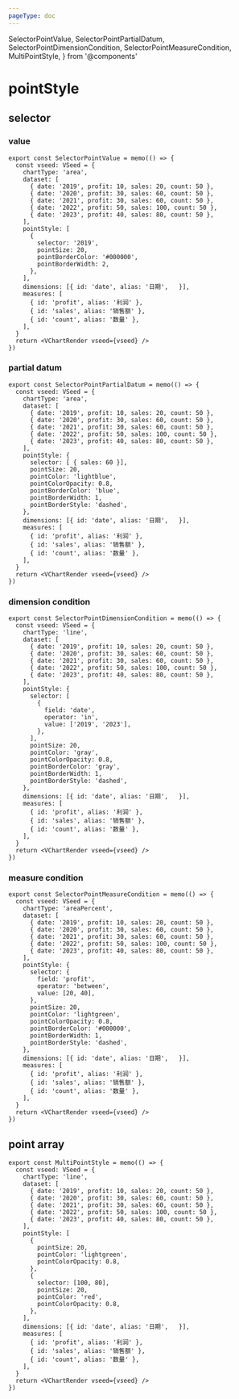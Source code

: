 ```yaml
---
pageType: doc
---
```


  SelectorPointValue,
  SelectorPointPartialDatum,
  SelectorPointDimensionCondition,
  SelectorPointMeasureCondition,
  MultiPointStyle,
} from '@components'

# pointStyle

## selector

### value

<SelectorPointValue />

```tsx pure {11-18}
export const SelectorPointValue = memo(() => {
  const vseed: VSeed = {
    chartType: 'area',
    dataset: [
      { date: '2019', profit: 10, sales: 20, count: 50 },
      { date: '2020', profit: 30, sales: 60, count: 50 },
      { date: '2021', profit: 30, sales: 60, count: 50 },
      { date: '2022', profit: 50, sales: 100, count: 50 },
      { date: '2023', profit: 40, sales: 80, count: 50 },
    ],
    pointStyle: [
      {
        selector: '2019',
        pointSize: 20,
        pointBorderColor: '#000000',
        pointBorderWidth: 2,
      },
    ],
    dimensions: [{ id: 'date', alias: '日期',   }],
    measures: [
      { id: 'profit', alias: '利润' },
      { id: 'sales', alias: '销售额' },
      { id: 'count', alias: '数量' },
    ],
  }
  return <VChartRender vseed={vseed} />
})
```

### partial datum

<SelectorPointPartialDatum />

```tsx pure {11-19}
export const SelectorPointPartialDatum = memo(() => {
  const vseed: VSeed = {
    chartType: 'area',
    dataset: [
      { date: '2019', profit: 10, sales: 20, count: 50 },
      { date: '2020', profit: 30, sales: 60, count: 50 },
      { date: '2021', profit: 30, sales: 60, count: 50 },
      { date: '2022', profit: 50, sales: 100, count: 50 },
      { date: '2023', profit: 40, sales: 80, count: 50 },
    ],
    pointStyle: {
      selector: [ { sales: 60 }],
      pointSize: 20,
      pointColor: 'lightblue',
      pointColorOpacity: 0.8,
      pointBorderColor: 'blue',
      pointBorderWidth: 1,
      pointBorderStyle: 'dashed',
    },
    dimensions: [{ id: 'date', alias: '日期',   }],
    measures: [
      { id: 'profit', alias: '利润' },
      { id: 'sales', alias: '销售额' },
      { id: 'count', alias: '数量' },
    ],
  }
  return <VChartRender vseed={vseed} />
})
```

### dimension condition

<SelectorPointDimensionCondition />

```tsx pure {11-19}
export const SelectorPointDimensionCondition = memo(() => {
  const vseed: VSeed = {
    chartType: 'line',
    dataset: [
      { date: '2019', profit: 10, sales: 20, count: 50 },
      { date: '2020', profit: 30, sales: 60, count: 50 },
      { date: '2021', profit: 30, sales: 60, count: 50 },
      { date: '2022', profit: 50, sales: 100, count: 50 },
      { date: '2023', profit: 40, sales: 80, count: 50 },
    ],
    pointStyle: {
      selector: [
        {
          field: 'date',
          operator: 'in',
          value: ['2019', '2023'],
        },
      ],
      pointSize: 20,
      pointColor: 'gray',
      pointColorOpacity: 0.8,
      pointBorderColor: 'gray',
      pointBorderWidth: 1,
      pointBorderStyle: 'dashed',
    },
    dimensions: [{ id: 'date', alias: '日期',   }],
    measures: [
      { id: 'profit', alias: '利润' },
      { id: 'sales', alias: '销售额' },
      { id: 'count', alias: '数量' },
    ],
  }
  return <VChartRender vseed={vseed} />
})
```

### measure condition

<SelectorPointMeasureCondition />

```tsx pure {11-23}
export const SelectorPointMeasureCondition = memo(() => {
  const vseed: VSeed = {
    chartType: 'areaPercent',
    dataset: [
      { date: '2019', profit: 10, sales: 20, count: 50 },
      { date: '2020', profit: 30, sales: 60, count: 50 },
      { date: '2021', profit: 30, sales: 60, count: 50 },
      { date: '2022', profit: 50, sales: 100, count: 50 },
      { date: '2023', profit: 40, sales: 80, count: 50 },
    ],
    pointStyle: {
      selector: {
        field: 'profit',
        operator: 'between',
        value: [20, 40],
      },
      pointSize: 20,
      pointColor: 'lightgreen',
      pointColorOpacity: 0.8,
      pointBorderColor: '#000000',
      pointBorderWidth: 1,
      pointBorderStyle: 'dashed',
    },
    dimensions: [{ id: 'date', alias: '日期',   }],
    measures: [
      { id: 'profit', alias: '利润' },
      { id: 'sales', alias: '销售额' },
      { id: 'count', alias: '数量' },
    ],
  }
  return <VChartRender vseed={vseed} />
})
```

## point array

<MultiPointStyle />

```tsx pure {11-23}
export const MultiPointStyle = memo(() => {
  const vseed: VSeed = {
    chartType: 'line',
    dataset: [
      { date: '2019', profit: 10, sales: 20, count: 50 },
      { date: '2020', profit: 30, sales: 60, count: 50 },
      { date: '2021', profit: 30, sales: 60, count: 50 },
      { date: '2022', profit: 50, sales: 100, count: 50 },
      { date: '2023', profit: 40, sales: 80, count: 50 },
    ],
    pointStyle: [
      {
        pointSize: 20,
        pointColor: 'lightgreen',
        pointColorOpacity: 0.8,
      },
      {
        selector: [100, 80],
        pointSize: 20,
        pointColor: 'red',
        pointColorOpacity: 0.8,
      },
    ],
    dimensions: [{ id: 'date', alias: '日期',   }],
    measures: [
      { id: 'profit', alias: '利润' },
      { id: 'sales', alias: '销售额' },
      { id: 'count', alias: '数量' },
    ],
  }
  return <VChartRender vseed={vseed} />
})
```

